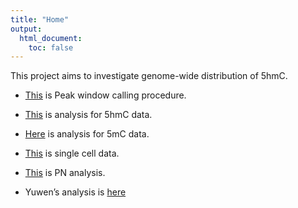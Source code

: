 ```yaml
---
title: "Home"
output:
  html_document:
    toc: false
---
```


This project aims to investigate genome-wide distribution of 5hmC.  

* [This](PeakCalling-procedure.html) is Peak window calling procedure. 
* [This](JumpSeq-analysis.html) is analysis for 5hmC data.
* [Here](5mCAnalysis.html) is analysis for 5mC data. 
* [This](SingleCell.html) is single cell data. 
* [This](PGC-analysis.html) is PN analysis. 

* Yuwen's analysis is [here][Yuwen]

[Yuwen]: http://liu-genomics.github.io/Tiao_Seq/index.html

